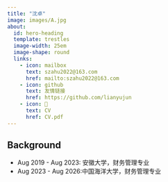 ```yaml
---
title: "沈卓"
image: images/A.jpg
about:
  id: hero-heading
  template: trestles
  image-width: 25em
  image-shape: round
  links:
    - icon: mailbox
      text: szahu2022@163.com
      href: mailto:szahu2022@163.com
    - icon: github
      text: 友情链接
      href: https://github.com/lianyujun
    - icon: 📝
      text: CV
      href: CV.pdf  
---
```


::: {#hero-heading}




## Background

- Aug 2019 - Aug 2023: 安徽大学，财务管理专业
- Aug 2023 - Aug 2026:中国海洋大学，财务管理专业


:::
